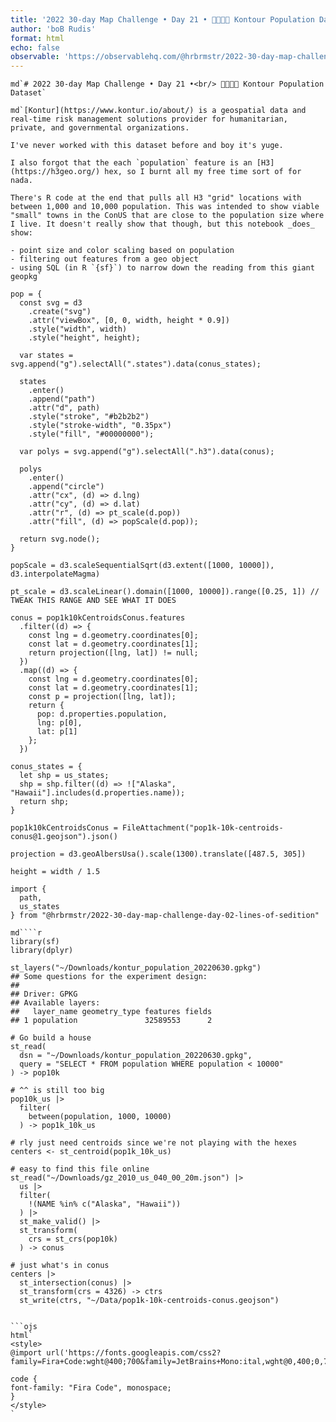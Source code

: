 ```yaml
---
title: '2022 30-day Map Challenge • Day 21 • 👨‍👩‍👧‍👦 Kontour Population Dataset'
author: 'boB Rudis'
format: html
echo: false
observable: 'https://observablehq.com/@hrbrmstr/2022-30-day-map-challenge-day-21-kontour-population-dataset'
---
```


```ojs
md`# 2022 30-day Map Challenge • Day 21 •<br/> 👨‍👩‍👧‍👦 Kontour Population Dataset`
```

```ojs
md`[Kontur](https://www.kontur.io/about/) is a geospatial data and real-time risk management solutions provider for humanitarian, private, and governmental organizations.

I've never worked with this dataset before and boy it's yuge.

I also forgot that the each `population` feature is an [H3](https://h3geo.org/) hex, so I burnt all my free time sort of for nada.

There's R code at the end that pulls all H3 "grid" locations with between 1,000 and 10,000 population. This was intended to show viable "small" towns in the ConUS that are close to the population size where I live. It doesn't really show that though, but this notebook _does_ show:

- point size and color scaling based on population
- filtering out features from a geo object
- using SQL (in R `{sf}`) to narrow down the reading from this giant geopkg`
```

```ojs
pop = {
  const svg = d3
    .create("svg")
    .attr("viewBox", [0, 0, width, height * 0.9])
    .style("width", width)
    .style("height", height);

  var states = svg.append("g").selectAll(".states").data(conus_states);

  states
    .enter()
    .append("path")
    .attr("d", path)
    .style("stroke", "#b2b2b2")
    .style("stroke-width", "0.35px")
    .style("fill", "#00000000");

  var polys = svg.append("g").selectAll(".h3").data(conus);

  polys
    .enter()
    .append("circle")
    .attr("cx", (d) => d.lng)
    .attr("cy", (d) => d.lat)
    .attr("r", (d) => pt_scale(d.pop))
    .attr("fill", (d) => popScale(d.pop));

  return svg.node();
}
```

```ojs
popScale = d3.scaleSequentialSqrt(d3.extent([1000, 10000]), d3.interpolateMagma)
```

```ojs
pt_scale = d3.scaleLinear().domain([1000, 10000]).range([0.25, 1]) // TWEAK THIS RANGE AND SEE WHAT IT DOES
```

```ojs
conus = pop1k10kCentroidsConus.features
  .filter((d) => {
    const lng = d.geometry.coordinates[0];
    const lat = d.geometry.coordinates[1];
    return projection([lng, lat]) != null;
  })
  .map((d) => {
    const lng = d.geometry.coordinates[0];
    const lat = d.geometry.coordinates[1];
    const p = projection([lng, lat]);
    return {
      pop: d.properties.population,
      lng: p[0],
      lat: p[1]
    };
  })
```

```ojs
conus_states = {
  let shp = us_states;
  shp = shp.filter((d) => !["Alaska", "Hawaii"].includes(d.properties.name));
  return shp;
}
```

```ojs
pop1k10kCentroidsConus = FileAttachment("pop1k-10k-centroids-conus@1.geojson").json()
```

```ojs
projection = d3.geoAlbersUsa().scale(1300).translate([487.5, 305])
```

```ojs
height = width / 1.5
```

```ojs
import {
  path,
  us_states
} from "@hrbrmstr/2022-30-day-map-challenge-day-02-lines-of-sedition"
```

```ojs
md````r
library(sf)
library(dplyr)

st_layers("~/Downloads/kontur_population_20220630.gpkg")
## Some questions for the experiment design:
## 
## Driver: GPKG 
## Available layers:
##   layer_name geometry_type features fields
## 1 population               32589553      2

# Go build a house
st_read(
  dsn = "~/Downloads/kontur_population_20220630.gpkg", 
  query = "SELECT * FROM population WHERE population < 10000"
) -> pop10k

# ^^ is still too big
pop10k_us |> 
  filter(
    between(population, 1000, 10000)
  ) -> pop1k_10k_us

# rly just need centroids since we're not playing with the hexes
centers <- st_centroid(pop1k_10k_us)

# easy to find this file online
st_read("~/Downloads/gz_2010_us_040_00_20m.json") |> 
  us |> 
  filter(
    !(NAME %in% c("Alaska", "Hawaii"))
  ) |> 
  st_make_valid() |> 
  st_transform(
    crs = st_crs(pop10k)
  ) -> conus

# just what's in conus
centers |> 
  st_intersection(conus) |> 
  st_transform(crs = 4326) -> ctrs
  st_write(ctrs, "~/Data/pop1k-10k-centroids-conus.geojson")
````
```

```ojs
html`
<style>
@import url('https://fonts.googleapis.com/css2?family=Fira+Code:wght@400;700&family=JetBrains+Mono:ital,wght@0,400;0,700;1,400;1,700&display=swap');

code {
font-family: "Fira Code", monospace;
}
</style>
`
```

